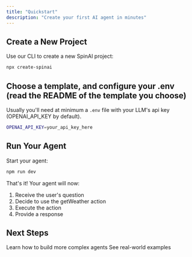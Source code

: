 ```yaml
---
title: "Quickstart"
description: "Create your first AI agent in minutes"
---
```


## Create a New Project

Use our CLI to create a new SpinAI project:

```bash
npx create-spinai
```

## Choose a template, and configure your .env (read the README of the template you choose)

Usually you'll need at minimum a `.env` file with your LLM's api key (OPENAI_API_KEY by default).

```bash
OPENAI_API_KEY=your_api_key_here
```

## Run Your Agent

Start your agent:

```bash
npm run dev
```

That's it! Your agent will now:

1. Receive the user's question
2. Decide to use the getWeather action
3. Execute the action
4. Provide a response

## Next Steps

<CardGroup>
  <Card title="Development Guide" icon="code" href="/get-started/development">
    Learn how to build more complex agents
  </Card>
  <Card title="Examples" icon="lightbulb" href="/examples">
    See real-world examples
  </Card>
</CardGroup>
